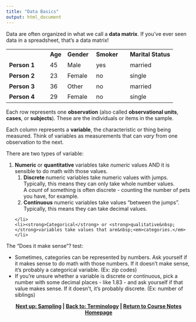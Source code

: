 ```yaml
---
title: "Data Basics"
output: html_document
---
```


<p>Data are often organized in what we call a&nbsp;<strong>data matrix</strong>. If you've ever seen data in a spreadsheet, that's a data matrix!</p>
<table>
    <tbody>
        <tr style="height: 29px;">
            <td style="width: 24.4596%; height: 29px;"></td>
            <td style="width: 10.4473%; height: 29px;"><strong>Age</strong></td>
            <td style="width: 17.1773%; height: 29px;"><strong>Gender</strong></td>
            <td style="width: 20.2449%; height: 29px;"><strong>Smoker</strong></td>
            <td style="width: 27.5772%; height: 29px;"><strong>Marital Status</strong></td>
        </tr>
        <tr style="height: 29px;">
            <td style="width: 24.4596%; height: 29px;"><strong>Person 1</strong></td>
            <td style="width: 10.4473%; height: 29px;">45</td>
            <td style="width: 17.1773%; height: 29px;">Male</td>
            <td style="width: 20.2449%; height: 29px;">yes</td>
            <td style="width: 27.5772%; height: 29px;">married</td>
        </tr>
        <tr style="height: 29px;">
            <td style="width: 24.4596%; height: 29px;"><strong>Person 2</strong></td>
            <td style="width: 10.4473%; height: 29px;">23</td>
            <td style="width: 17.1773%; height: 29px;">Female</td>
            <td style="width: 20.2449%; height: 29px;">no</td>
            <td style="width: 27.5772%; height: 29px;">single</td>
        </tr>
        <tr style="height: 29px;">
            <td style="width: 24.4596%; height: 29px;"><strong>Person 3</strong></td>
            <td style="width: 10.4473%; height: 29px;">36</td>
            <td style="width: 17.1773%; height: 29px;">Other</td>
            <td style="width: 20.2449%; height: 29px;">no</td>
            <td style="width: 27.5772%; height: 29px;">married</td>
        </tr>
        <tr style="height: 29px;">
            <td style="width: 24.4596%; height: 29px;"><strong>Person 4</strong></td>
            <td style="width: 10.4473%; height: 29px;">29</td>
            <td style="width: 17.1773%; height: 29px;">Female</td>
            <td style="width: 20.2449%; height: 29px;">no</td>
            <td style="width: 27.5772%; height: 29px;">single</td>
        </tr>
    </tbody>
</table>
<p>Each row represents one&nbsp;<strong>observation</strong> (also called <strong>observational units</strong>,<strong> cases</strong>, or <strong>subjects</strong>). These are the individuals or items in the sample.</p>
<p>Each column represents a&nbsp;<strong>variable</strong>, the characteristic or thing being measured. Think of variables as measurements that can <em>vary&nbsp;</em>from one observation to the next.</p>
<p>There are two types of variable:</p>
<ol>
    <li><strong>Numeric&nbsp;</strong>or&nbsp;<strong>quantitative&nbsp;</strong>variables take <em>numeric</em> values AND it is sensible to do math with those values.
        <br />
        <ol>
            <li><strong>Discrete&nbsp;</strong>numeric variables take numeric values with jumps. Typically, this means they can only take whole number values. A&nbsp;<em>count</em> of something is often discrete - counting the number of pets you have, for example.</li>
            <li><strong>Continuous</strong> numeric variables take values "between the jumps". Typically, this means they can take decimal values.</li>
        </ol>
    </li>
    <li><strong>Categorical</strong> or <strong>qualitative&nbsp;</strong>variables take values that are&nbsp;<em>categories.</em></li>
</ol>
<p>The "Does it make sense"? test:</p>
<ul>
    <li>Sometimes, categories can be represented by numbers. Ask yourself if it makes sense to do math with those numbers. If it doesn't make sense, it's probably a categorical variable. (Ex: zip codes)</li>
    <li>If you're unsure whether a variable is discrete or continuous, pick a number with some decimal places - like 1.83 - and ask yourself if that value makes sense. If it doesn't, it's probably discrete. (Ex: number of siblings)</li>
</ul>

<center><b> <a href="https://lgpcappiello.github.io/teaching/IntroStats/descriptives/sampling.html">Next up: Sampling</a> | <a href="https://lgpcappiello.github.io/teaching/IntroStats/descriptives/terminology.html">Back to: Terminology</a> | <a href="https://lgpcappiello.github.io/teaching/IntroStats">Return to Course Notes Homepage</a> </center></b>
